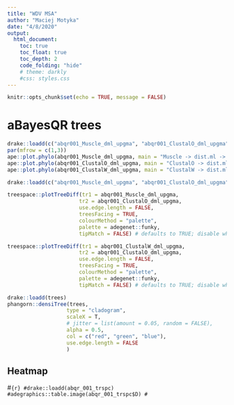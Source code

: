 ```yaml
---
title: "WDV MSA"
author: "Maciej Motyka"
date: "4/8/2020"
output: 
  html_document:
    toc: true
    toc_float: true
    toc_depth: 2
    code_folding: "hide"
    # theme: darkly
    #css: styles.css
---
```


```r
knitr::opts_chunk$set(echo = TRUE, message = FALSE)
```

# aBayesQR trees

```r
drake::loadd(c("abqr001_Muscle_dml_upgma", "abqr001_ClustalO_dml_upgma", "abqr001_ClustalW_dml_upgma"))
par(mfrow = c(1,3))
ape::plot.phylo(abqr001_Muscle_dml_upgma, main = "Muscle -> dist.ml -> upgma", use.edge.length = FALSE, cex = 1)
ape::plot.phylo(abqr001_ClustalO_dml_upgma, main = "ClustalO -> dist.ml -> upgma", use.edge.length = FALSE, cex = 1)
ape::plot.phylo(abqr001_ClustalW_dml_upgma, main = "ClustalW -> dist.ml -> upgma", use.edge.length = FALSE, cex = 1)
```
 
```r
drake::loadd(c("abqr001_Muscle_dml_upgma", "abqr001_ClustalO_dml_upgma", "abqr001_ClustalW_dml_upgma"))

treespace::plotTreeDiff(tr1 = abqr001_Muscle_dml_upgma,
                       tr2 = abqr001_ClustalO_dml_upgma,
                       use.edge.length = FALSE,
                       treesFacing = TRUE,
                       colourMethod = "palette",
                       palette = adegenet::funky,
                       tipMatch = FALSE) # defaults to TRUE; disable when using ladderized treesD

treespace::plotTreeDiff(tr1 = abqr001_ClustalW_dml_upgma,
                       tr2 = abqr001_ClustalO_dml_upgma,
                       use.edge.length = FALSE,
                       treesFacing = TRUE,
                       colourMethod = "palette",
                       palette = adegenet::funky,
                       tipMatch = FALSE) # defaults to TRUE; disable when using ladderized trees
```

```r
drake::loadd(trees)
phangorn::densiTree(trees,
                   type = "cladogram",
                   scaleX = T,
                   # jitter = list(amount = 0.05, random = FALSE),
                   alpha = 0.5,
                   col = c("red", "green", "blue"),
                   use.edge.length = FALSE
                   )
```


## Heatmap
#```{r}
#drake::loadd(abqr_001_trspc)
#adegraphics::table.image(abqr_001_trspc$D)
#```